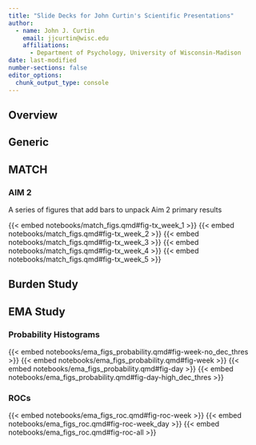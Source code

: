 ```yaml
---
title: "Slide Decks for John Curtin's Scientific Presentations"
author:
  - name: John J. Curtin 
    email: jjcurtin@wisc.edu
    affiliations:
      - Department of Psychology, University of Wisconsin-Madison 
date: last-modified
number-sections: false 
editor_options: 
  chunk_output_type: console
---
```


## Overview 

## Generic

## MATCH

### AIM 2

A series of figures that add bars to unpack Aim 2 primary results

{{< embed notebooks/match_figs.qmd#fig-tx_week_1 >}}
{{< embed notebooks/match_figs.qmd#fig-tx_week_2 >}}
{{< embed notebooks/match_figs.qmd#fig-tx_week_3 >}}
{{< embed notebooks/match_figs.qmd#fig-tx_week_4 >}}
{{< embed notebooks/match_figs.qmd#fig-tx_week_5 >}}

## Burden Study 

## EMA Study 

### Probability Histograms 

{{< embed notebooks/ema_figs_probability.qmd#fig-week-no_dec_thres >}}
{{< embed notebooks/ema_figs_probability.qmd#fig-week >}}
{{< embed notebooks/ema_figs_probability.qmd#fig-day >}}
{{< embed notebooks/ema_figs_probability.qmd#fig-day-high_dec_thres >}}

### ROCs 

{{< embed notebooks/ema_figs_roc.qmd#fig-roc-week >}}
{{< embed notebooks/ema_figs_roc.qmd#fig-roc-week_day >}}
{{< embed notebooks/ema_figs_roc.qmd#fig-roc-all >}}